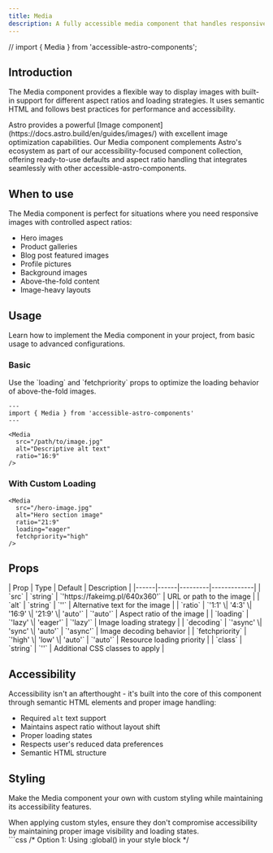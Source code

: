 ```yaml
---
title: Media
description: A fully accessible media component that handles responsive images with customizable aspect ratios and loading strategies.
---
```


// import { Media } from 'accessible-astro-components';

## Introduction

The Media component provides a flexible way to display images with built-in support for different aspect ratios and loading strategies. It uses semantic HTML and follows best practices for performance and accessibility.

<Aside type="note" title="Astro's Image component">
  Astro provides a powerful [Image component](https://docs.astro.build/en/guides/images/) with excellent image optimization capabilities. Our Media component complements Astro's ecosystem as part of our accessibility-focused component collection, offering ready-to-use defaults and aspect ratio handling that integrates seamlessly with other accessible-astro-components.
</Aside>

## When to use

The Media component is perfect for situations where you need responsive images with controlled aspect ratios:

- Hero images
- Product galleries
- Blog post featured images
- Profile pictures
- Background images
- Above-the-fold content
- Image-heavy layouts

## Usage

Learn how to implement the Media component in your project, from basic usage to advanced configurations.

### Basic

<Aside type="tip" title="Loading strategy">
  Use the `loading` and `fetchpriority` props to optimize the loading behavior of above-the-fold images.
</Aside>

```astro
---
import { Media } from 'accessible-astro-components'
---

<Media 
  src="/path/to/image.jpg"
  alt="Descriptive alt text"
  ratio="16:9"
/>
```

### With Custom Loading

```astro
<Media 
  src="/hero-image.jpg"
  alt="Hero section image"
  ratio="21:9"
  loading="eager"
  fetchpriority="high"
/>
```

## Props

<div class="props-wrapper">
| Prop | Type | Default | Description |
|------|------|---------|-------------|
| `src` | `string` | `'https://fakeimg.pl/640x360'` | URL or path to the image |
| `alt` | `string` | `''` | Alternative text for the image |
| `ratio` | `'1:1' \| '4:3' \| '16:9' \| '21:9' \| 'auto'` | `'auto'` | Aspect ratio of the image |
| `loading` | `'lazy' \| 'eager'` | `'lazy'` | Image loading strategy |
| `decoding` | `'async' \| 'sync' \| 'auto'` | `'async'` | Image decoding behavior |
| `fetchpriority` | `'high' \| 'low' \| 'auto'` | `'auto'` | Resource loading priority |
| `class` | `string` | `''` | Additional CSS classes to apply |
</div>

## Accessibility

Accessibility isn't an afterthought - it's built into the core of this component through semantic HTML elements and proper image handling:

- Required `alt` text support
- Maintains aspect ratio without layout shift
- Proper loading states
- Respects user's reduced data preferences
- Semantic HTML structure

## Styling

Make the Media component your own with custom styling while maintaining its accessibility features.

<Aside type="caution" title="Accessibility considerations">
  When applying custom styles, ensure they don't compromise accessibility by maintaining proper image visibility and loading states.
</Aside>

<Tabs>
  <TabItem label="Custom CSS">
    ```css
    /* Option 1: Using :global() in your style block */
    <style>
      :global(.media) {
        border-radius: 0.5rem;
        overflow: hidden;
        background: light-dark(hsl(204 20% 94%), hsl(215 25% 15%));
      }

      :global(.media img) {
        width: 100%;
        height: 100%;
        object-fit: cover;
        transition: transform 0.2s ease;
      }

      :global(.media:hover img) {
        transform: scale(1.05);
      }

      :global(.media[data-loading="true"])::before {
        content: '';
        position: absolute;
        inset: 0;
        background: light-dark(hsl(204 10% 90% / 0.5), hsl(215 15% 15% / 0.5));
      }
    </style>

    /* Option 2: Using is:global on the style tag */
    <style is:global>
      .media {
        border-radius: 0.5rem;
        overflow: hidden;
        background: light-dark(hsl(204 20% 94%), hsl(215 25% 15%));
      }

      .media img {
        width: 100%;
        height: 100%;
        object-fit: cover;
        transition: transform 0.2s ease;
      }

      .media:hover img {
        transform: scale(1.05);
      }

      .media[data-loading="true"]::before {
        content: '';
        position: absolute;
        inset: 0;
        background: light-dark(hsl(204 10% 90% / 0.5), hsl(215 15% 15% / 0.5));
      }
    </style>
    ```
  </TabItem>
  <TabItem label="Tailwind Classes">
    ```astro
    <Media 
      src="/image.jpg"
      alt="Example image"
      class="rounded-lg overflow-hidden bg-gray-100 dark:bg-gray-800 hover:scale-105 transition-transform duration-200"
    />
    ```
  </TabItem>
</Tabs>

<Aside type="note" title="Style scoping">
  Astro components use scoped styles by default. To override component styles, you'll need to use either `:global()` selectors or the `is:global` directive on your style tag.
</Aside>

## Interactive examples

See the Media component in action with these practical examples demonstrating different aspect ratios and use cases.

### Default Style

<div class="not-content">
  <Media 
    src="https://images.unsplash.com/photo-1620428268482-cf1851a36764?auto=format&fit=crop&q=80&w=800"
    alt="Example image with default settings"
  />
</div>

### Square Aspect Ratio

<div class="not-content">
  <Media 
    src="https://images.unsplash.com/photo-1620428268482-cf1851a36764?auto=format&fit=crop&q=80&w=800"
    alt="Example image with 1:1 aspect ratio"
    ratio="1:1"
  />
</div>

### Widescreen Format

<div class="not-content">
  <Media 
    src="https://images.unsplash.com/photo-1620428268482-cf1851a36764?auto=format&fit=crop&q=80&w=800"
    alt="Example image in 16:9 format"
    ratio="16:9"
  />
</div>
